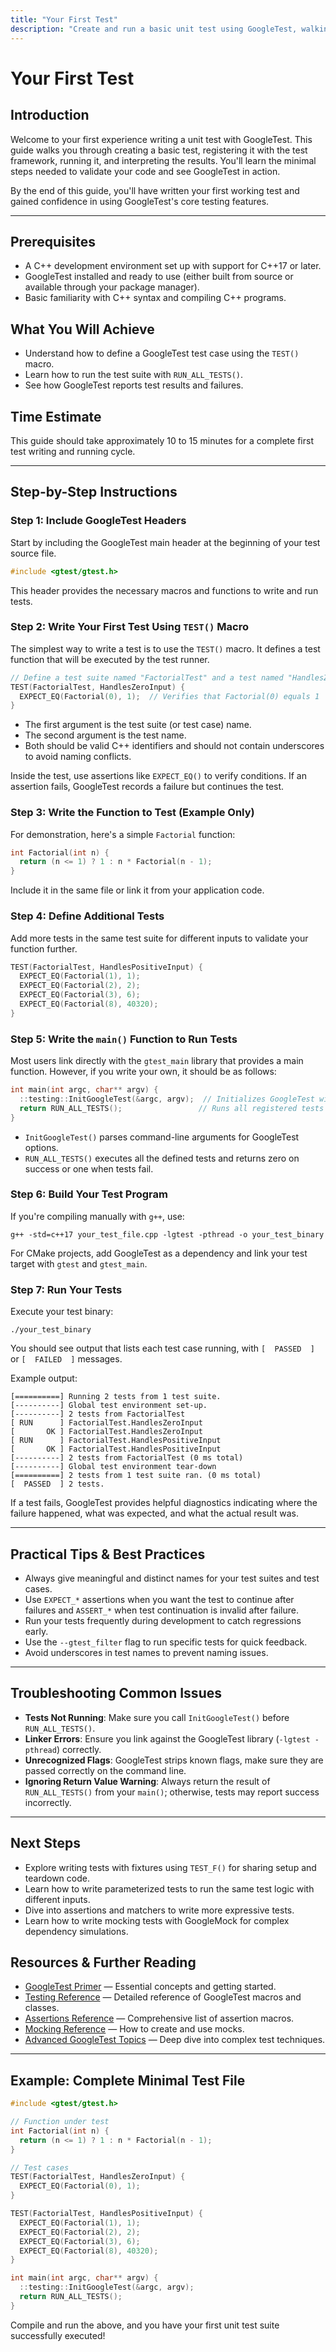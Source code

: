 ```yaml
---
title: "Your First Test"
description: "Create and run a basic unit test using GoogleTest, walking through test registration, assertions, and executing the test suite. This page demonstrates the minimal viable workflow for validating the framework."
---
```


# Your First Test

## Introduction

Welcome to your first experience writing a unit test with GoogleTest. This guide walks you through creating a basic test, registering it with the test framework, running it, and interpreting the results. You'll learn the minimal steps needed to validate your code and see GoogleTest in action.

By the end of this guide, you'll have written your first working test and gained confidence in using GoogleTest's core testing features.

---

## Prerequisites

- A C++ development environment set up with support for C++17 or later.
- GoogleTest installed and ready to use (either built from source or available through your package manager).
- Basic familiarity with C++ syntax and compiling C++ programs.


## What You Will Achieve

- Understand how to define a GoogleTest test case using the `TEST()` macro.
- Learn how to run the test suite with `RUN_ALL_TESTS()`.
- See how GoogleTest reports test results and failures.


## Time Estimate

This guide should take approximately 10 to 15 minutes for a complete first test writing and running cycle.


---

## Step-by-Step Instructions

### Step 1: Include GoogleTest Headers

Start by including the GoogleTest main header at the beginning of your test source file.

```cpp
#include <gtest/gtest.h>
```

This header provides the necessary macros and functions to write and run tests.

### Step 2: Write Your First Test Using `TEST()` Macro

The simplest way to write a test is to use the `TEST()` macro. It defines a test function that will be executed by the test runner.

```cpp
// Define a test suite named "FactorialTest" and a test named "HandlesZeroInput".
TEST(FactorialTest, HandlesZeroInput) {
  EXPECT_EQ(Factorial(0), 1);  // Verifies that Factorial(0) equals 1
}
```

- The first argument is the test suite (or test case) name.
- The second argument is the test name.
- Both should be valid C++ identifiers and should not contain underscores to avoid naming conflicts.

Inside the test, use assertions like `EXPECT_EQ()` to verify conditions. If an assertion fails, GoogleTest records a failure but continues the test.

### Step 3: Write the Function to Test (Example Only)

For demonstration, here's a simple `Factorial` function:

```cpp
int Factorial(int n) {
  return (n <= 1) ? 1 : n * Factorial(n - 1);
}
```

Include it in the same file or link it from your application code.

### Step 4: Define Additional Tests

Add more tests in the same test suite for different inputs to validate your function further.

```cpp
TEST(FactorialTest, HandlesPositiveInput) {
  EXPECT_EQ(Factorial(1), 1);
  EXPECT_EQ(Factorial(2), 2);
  EXPECT_EQ(Factorial(3), 6);
  EXPECT_EQ(Factorial(8), 40320);
}
```

### Step 5: Write the `main()` Function to Run Tests

Most users link directly with the `gtest_main` library that provides a main function. However, if you write your own, it should be as follows:

```cpp
int main(int argc, char** argv) {
  ::testing::InitGoogleTest(&argc, argv);  // Initializes GoogleTest with arguments
  return RUN_ALL_TESTS();                 // Runs all registered tests
}
```

- `InitGoogleTest()` parses command-line arguments for GoogleTest options.
- `RUN_ALL_TESTS()` executes all the defined tests and returns zero on success or one when tests fail.

### Step 6: Build Your Test Program

If you're compiling manually with `g++`, use:

```shell
g++ -std=c++17 your_test_file.cpp -lgtest -pthread -o your_test_binary
```

For CMake projects, add GoogleTest as a dependency and link your test target with `gtest` and `gtest_main`.

### Step 7: Run Your Tests

Execute your test binary:

```shell
./your_test_binary
```

You should see output that lists each test case running, with `[  PASSED  ]` or `[  FAILED  ]` messages.

Example output:

```
[==========] Running 2 tests from 1 test suite.
[----------] Global test environment set-up.
[----------] 2 tests from FactorialTest
[ RUN      ] FactorialTest.HandlesZeroInput
[       OK ] FactorialTest.HandlesZeroInput
[ RUN      ] FactorialTest.HandlesPositiveInput
[       OK ] FactorialTest.HandlesPositiveInput
[----------] 2 tests from FactorialTest (0 ms total)
[----------] Global test environment tear-down
[==========] 2 tests from 1 test suite ran. (0 ms total)
[  PASSED  ] 2 tests.
```

If a test fails, GoogleTest provides helpful diagnostics indicating where the failure happened, what was expected, and what the actual result was.

---

## Practical Tips & Best Practices

- Always give meaningful and distinct names for your test suites and test cases.
- Use `EXPECT_*` assertions when you want the test to continue after failures and `ASSERT_*` when test continuation is invalid after failure.
- Run your tests frequently during development to catch regressions early.
- Use the `--gtest_filter` flag to run specific tests for quick feedback.
- Avoid underscores in test names to prevent naming issues.

---

## Troubleshooting Common Issues

- **Tests Not Running**: Make sure you call `InitGoogleTest()` before `RUN_ALL_TESTS()`.
- **Linker Errors**: Ensure you link against the GoogleTest library (`-lgtest -pthread`) correctly.
- **Unrecognized Flags**: GoogleTest strips known flags, make sure they are passed correctly on the command line.
- **Ignoring Return Value Warning**: Always return the result of `RUN_ALL_TESTS()` from your `main()`; otherwise, tests may report success incorrectly.

---

## Next Steps

- Explore writing tests with fixtures using `TEST_F()` for sharing setup and teardown code.
- Learn how to write parameterized tests to run the same test logic with different inputs.
- Dive into assertions and matchers to write more expressive tests.
- Learn how to write mocking tests with GoogleMock for complex dependency simulations.


## Resources & Further Reading

- [GoogleTest Primer](primer.md) — Essential concepts and getting started.
- [Testing Reference](reference/testing.md) — Detailed reference of GoogleTest macros and classes.
- [Assertions Reference](reference/assertions.md) — Comprehensive list of assertion macros.
- [Mocking Reference](reference/mocking.md) — How to create and use mocks.
- [Advanced GoogleTest Topics](advanced.md) — Deep dive into complex test techniques.


---

## Example: Complete Minimal Test File

```cpp
#include <gtest/gtest.h>

// Function under test
int Factorial(int n) {
  return (n <= 1) ? 1 : n * Factorial(n - 1);
}

// Test cases
TEST(FactorialTest, HandlesZeroInput) {
  EXPECT_EQ(Factorial(0), 1);
}

TEST(FactorialTest, HandlesPositiveInput) {
  EXPECT_EQ(Factorial(1), 1);
  EXPECT_EQ(Factorial(2), 2);
  EXPECT_EQ(Factorial(3), 6);
  EXPECT_EQ(Factorial(8), 40320);
}

int main(int argc, char** argv) {
  ::testing::InitGoogleTest(&argc, argv);
  return RUN_ALL_TESTS();
}
```

Compile and run the above, and you have your first unit test suite successfully executed!
